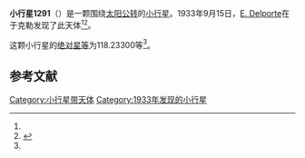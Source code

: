 {{Infobox planet
| bgcolour = #FFFFC0
| name = 1291 Phryne
| symbol = 
| image = 
| caption = 
| discovery = yes
| discovery_ref = 
| discoverer = [[E._Delporte|E. Delporte]]
| discovery_site = [[于克勒|于克勒]] 
| discovered = 1933年9月15日
| designations = yes
| mp_name = 
| named_after = 
| alt_names = 1933 RA/ 1931 DX / 1932 KJ / 1953 JS / A907 TA / A922 NA
| mp_category = [[主带小行星|主带小行星]]
| orbit_ref = <ref name="a">[http://ssd.jpl.nasa.gov/sbdb.cgi?sstr=1291 1291 Phryne] {{Wayback|url=http://ssd.jpl.nasa.gov/sbdb.cgi?sstr=1291 |date=20210724043321 }}，小行星數據庫瀏覽器（JPL Small-Body Database Browser）－[[美国国家航空航天局|美国国家航空航天局]]喷气推进实验室</ref>
| epoch = 2456400.5 (2013年4月18日更新)
| aphelion = {{convert|3.2907586|AU|km|3|abbr=on|lk=out}}
| perihelion = {{convert|2.7449778|AU|km|3|abbr=on}}
| semimajor = {{convert|3.0178682|AU|km|3|abbr=on}}
| eccentricity = 0.0904249
| period = 1914.912053 [[日|日]]<br />5.24[[儒略年|儒略年]]
| avg_speed = 
| inclination = 9.11197
| asc_node = 215.68168
| mean_anomaly = 
| arg_peri = 118.23300
| satellites = 
| physical_characteristics = yes
| dimensions = 
| mass = 
| density = 
| surface_grav = 
| escape_velocity = 
| sidereal_day = 
| axial_tilt = 
| pole_ecliptic_lat = 
| pole_ecliptic_lon = 
| albedo = 
| temperatures= 
| temp_name1 = 
| mean_temp_1 = 
| max_temp_1 = 
| temp_name2 = 
| max_temp_2 = 
| spectral_type = 
| abs_magnitude = 118.23300
}}

'''小行星1291'''（{{lang-en|1291 Phryne}}）是一颗围绕[[太阳|太阳]][[公转|公转]]的[[小行星|小行星]]。1933年9月15日，[[E._Delporte|E. Delporte]]在于克勒发现了此天体<ref name="a" /><ref>{{cite news|title=小行星列表|url=http://cfa-www.harvard.edu/iau/lists/NumberedMPs.txt|accessdate=2013-07-08|newspaper=哈佛大学|archive-date=2008-05-17|archive-url=https://web.archive.org/web/20080517010638/http://cfa-www.harvard.edu/iau/lists/NumberedMPs.txt|dead-url=no}}</ref>。

这颗小行星的[[绝对星等|绝对星等]]为118.23300等<ref name="a" />。

==参考文献==
{{reflist}}
{{Minor Planet Number|[[小行星1290|小行星1290]]|[[小行星1292|小行星1292]]}}

{{小天体}}

[[Category:小行星带天体|Category:小行星带天体]]
[[Category:1933年发现的小行星|Category:1933年发现的小行星]]

{{asteroid-stub}}